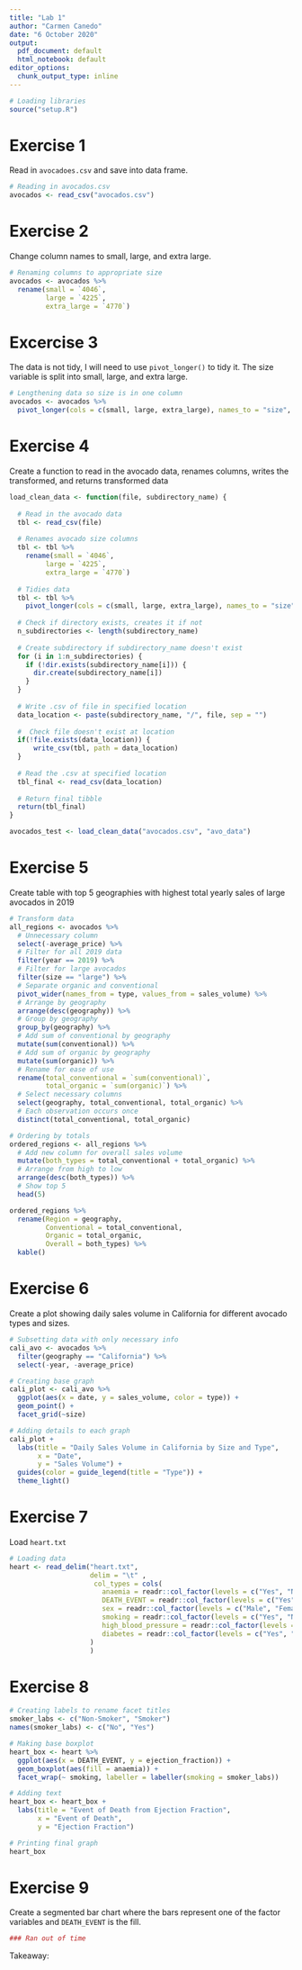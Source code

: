 ```yaml
---
title: "Lab 1"
author: "Carmen Canedo"
date: "6 October 2020"
output:
  pdf_document: default
  html_notebook: default
editor_options:
  chunk_output_type: inline
---
```


```r
# Loading libraries
source("setup.R")
```

# Exercise 1
Read in `avocadoes.csv` and save into data frame.
```r
# Reading in avocados.csv
avocados <- read_csv("avocados.csv")
```

# Exercise 2
Change column names to small, large, and extra large.
```r
# Renaming columns to appropriate size
avocados <- avocados %>% 
  rename(small = `4046`,
         large = `4225`,
         extra_large = `4770`)
```

# Excercise 3
The data is not tidy, I will need to use `pivot_longer()` to tidy it. The size variable is split into small, large, and extra large.
```r
# Lengthening data so size is in one column
avocados <- avocados %>% 
  pivot_longer(cols = c(small, large, extra_large), names_to = "size", values_to = "sales_volume")
```


# Exercise 4
Create a function to read in the avocado data, renames columns, writes the transformed, and returns transformed data
```r
load_clean_data <- function(file, subdirectory_name) {
  
  # Read in the avocado data
  tbl <- read_csv(file)
  
  # Renames avocado size columns
  tbl <- tbl %>% 
    rename(small = `4046`,
         large = `4225`,
         extra_large = `4770`)
  
  # Tidies data
  tbl <- tbl %>% 
    pivot_longer(cols = c(small, large, extra_large), names_to = "size", values_to = "sales_volume")
  
  # Check if directory exists, creates it if not
  n_subdirectories <- length(subdirectory_name)
  
  # Create subdirectory if subdirectory_name doesn't exist
  for (i in 1:n_subdirectories) {
    if (!dir.exists(subdirectory_name[i])) {
      dir.create(subdirectory_name[i])
    }
  }
  
  # Write .csv of file in specified location
  data_location <- paste(subdirectory_name, "/", file, sep = "")
  
  #  Check file doesn't exist at location
  if(!file.exists(data_location)) {
      write_csv(tbl, path = data_location)
  }
  
  # Read the .csv at specified location
  tbl_final <- read_csv(data_location)
  
  # Return final tibble
  return(tbl_final)
}
```

```r
avocados_test <- load_clean_data("avocados.csv", "avo_data")
```

# Exercise 5
Create table with top 5 geographies with highest total yearly sales of large avocados in 2019
```r
# Transform data
all_regions <- avocados %>% 
  # Unnecessary column
  select(-average_price) %>% 
  # Filter for all 2019 data
  filter(year == 2019) %>% 
  # Filter for large avocados
  filter(size == "large") %>% 
  # Separate organic and conventional
  pivot_wider(names_from = type, values_from = sales_volume) %>% 
  # Arrange by geography
  arrange(desc(geography)) %>% 
  # Group by geography
  group_by(geography) %>% 
  # Add sum of conventional by geography
  mutate(sum(conventional)) %>% 
  # Add sum of organic by geography
  mutate(sum(organic)) %>% 
  # Rename for ease of use
  rename(total_conventional = `sum(conventional)`,
         total_organic = `sum(organic)`) %>% 
  # Select necessary columns
  select(geography, total_conventional, total_organic) %>% 
  # Each observation occurs once
  distinct(total_conventional, total_organic)

# Ordering by totals
ordered_regions <- all_regions %>% 
  # Add new column for overall sales volume
  mutate(both_types = total_conventional + total_organic) %>% 
  # Arrange from high to low
  arrange(desc(both_types)) %>% 
  # Show top 5
  head(5)

ordered_regions %>% 
  rename(Region = geography,
         Conventional = total_conventional,
         Organic = total_organic,
         Overall = both_types) %>% 
  kable()
```

# Exercise 6
Create a plot showing daily sales volume in California for different avocado types and sizes.
```r
# Subsetting data with only necessary info
cali_avo <- avocados %>% 
  filter(geography == "California") %>% 
  select(-year, -average_price)

# Creating base graph
cali_plot <- cali_avo %>% 
  ggplot(aes(x = date, y = sales_volume, color = type)) +
  geom_point() +
  facet_grid(~size)
```

```r
# Adding details to each graph
cali_plot +
  labs(title = "Daily Sales Volume in California by Size and Type",
       x = "Date",
       y = "Sales Volume") +
  guides(color = guide_legend(title = "Type")) +
  theme_light()
```

# Exercise 7
Load `heart.txt`
```r
# Loading data
heart <- read_delim("heart.txt",
                    delim = "\t" ,
                     col_types = cols(
                       anaemia = readr::col_factor(levels = c("Yes", "No")),
                       DEATH_EVENT = readr::col_factor(levels = c("Yes", "No")),
                       sex = readr::col_factor(levels = c("Male", "Female")),
                       smoking = readr::col_factor(levels = c("Yes", "No")),
                       high_blood_pressure = readr::col_factor(levels = c("Yes", "No")),
                       diabetes = readr::col_factor(levels = c("Yes", "No"))
                    )
                    )
```

# Exercise 8
```r
# Creating labels to rename facet titles
smoker_labs <- c("Non-Smoker", "Smoker")
names(smoker_labs) <- c("No", "Yes")

# Making base boxplot
heart_box <- heart %>% 
  ggplot(aes(x = DEATH_EVENT, y = ejection_fraction)) +
  geom_boxplot(aes(fill = anaemia)) +
  facet_wrap(~ smoking, labeller = labeller(smoking = smoker_labs))
```

```r
# Adding text
heart_box <- heart_box +
  labs(title = "Event of Death from Ejection Fraction",
       x = "Event of Death",
       y = "Ejection Fraction")
```


```r
# Printing final graph
heart_box
```

# Exercise 9
Create a segmented bar chart where the bars represent one of the factor variables and `DEATH_EVENT` is the fill.
```r
### Ran out of time
```

Takeaway: 